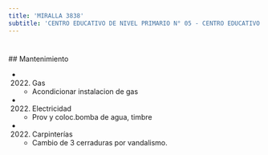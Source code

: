 ```yaml
---
title: 'MIRALLA 3838'
subtitle: 'CENTRO EDUCATIVO DE NIVEL PRIMARIO N° 05 - CENTRO EDUCATIVO DE NIVEL PRIMARIO N° 45 - CAEBYT N° 76 MARIA MADRE DE LA ESPERANZA - CFP N° 15'
---
```


#


 ## Mantenimiento

*  (2022) Gas 
    + Acondicionar instalacion de gas

*  (2022) Electricidad 
    + Prov y coloc.bomba de agua, timbre

*  (2022) Carpinterías 
    + Cambio de 3 cerraduras por vandalismo.



